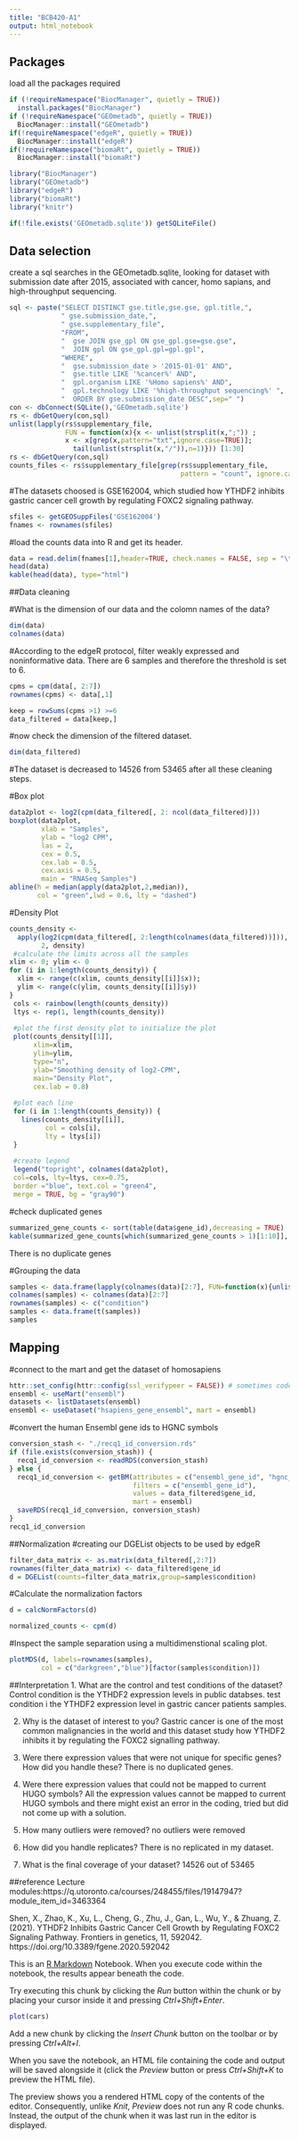 ```yaml
---
title: "BCB420-A1"
output: html_notebook
---
```

## Packages
load all the packages required
```r
if (!requireNamespace("BiocManager", quietly = TRUE))
  install.packages("BiocManager")
if (!requireNamespace("GEOmetadb", quietly = TRUE))
  BiocManager::install("GEOmetadb")
if(!requireNamespace("edgeR", quietly = TRUE))
  BiocManager::install("edgeR")
if(!requireNamespace("biomaRt", quietly = TRUE))
  BiocManager::install("biomaRt")

library("BiocManager")
library("GEOmetadb")
library("edgeR")
library("biomaRt")
library("knitr")

if(!file.exists('GEOmetadb.sqlite')) getSQLiteFile()
```
## Data selection
create a sql searches in the GEOmetadb.sqlite, looking for dataset with submission date after 2015, associated 
with cancer, homo sapians, and high-throughput sequencing.
```r
sql <- paste("SELECT DISTINCT gse.title,gse.gse, gpl.title,",
             " gse.submission_date,",
             " gse.supplementary_file",
             "FROM",
             "  gse JOIN gse_gpl ON gse_gpl.gse=gse.gse",
             "  JOIN gpl ON gse_gpl.gpl=gpl.gpl",
             "WHERE",
             "  gse.submission_date > '2015-01-01' AND",
             "  gse.title LIKE '%cancer%' AND", 
             "  gpl.organism LIKE '%Homo sapiens%' AND",
             "  gpl.technology LIKE '%high-throughput sequencing%' ",
             "  ORDER BY gse.submission_date DESC",sep=" ")
con <- dbConnect(SQLite(),'GEOmetadb.sqlite')
rs <- dbGetQuery(con,sql)
unlist(lapply(rs$supplementary_file,
              FUN = function(x){x <- unlist(strsplit(x,";")) ;
              x <- x[grep(x,pattern="txt",ignore.case=TRUE)];
                tail(unlist(strsplit(x,"/")),n=1)})) [1:30]
rs <- dbGetQuery(con,sql)
counts_files <- rs$supplementary_file[grep(rs$supplementary_file,
                                           pattern = "count", ignore.case = TRUE)]

```

#The datasets choosed is GSE162004, which studied how YTHDF2 inhibits gastric cancer cell growth by regulating FOXC2 signaling pathway.
```r
sfiles <- getGEOSuppFiles('GSE162004')
fnames <- rownames(sfiles)

```

#load the counts data into R and get its header.
```r
data = read.delim(fnames[1],header=TRUE, check.names = FALSE, sep = "\t")
head(data)
kable(head(data), type="html")
```



##Data cleaning 

#What is the dimension of our data and the colomn names of the data?
```r
dim(data)
colnames(data)
```
#According to the edgeR protocol, filter weakly expressed and noninformative data. There are 6 samples and therefore the threshold is set to 6.
```r
cpms = cpm(data[, 2:7])
rownames(cpms) <- data[,1]

keep = rowSums(cpms >1) >=6
data_filtered = data[keep,]
```
#now check the dimension of the filtered dataset.
```r
dim(data_filtered)
```
#The dataset is decreased to 14526 from 53465 after all these cleaning steps.

#Box plot
```r
data2plot <- log2(cpm(data_filtered[, 2: ncol(data_filtered)]))
boxplot(data2plot, 
        xlab = "Samples", 
        ylab = "log2 CPM", 
        las = 2, 
        cex = 0.5, 
        cex.lab = 0.5,
        cex.axis = 0.5, 
        main = "RNASeq Samples")
abline(h = median(apply(data2plot,2,median)),
       col = "green",lwd = 0.6, lty = "dashed")
```
#Density Plot
```r
counts_density <- 
  apply(log2(cpm(data_filtered[, 2:length(colnames(data_filtered))])),
        2, density)
 #calculate the limits across all the samples
xlim <- 0; ylim <- 0
for (i in 1:length(counts_density)) {
  xlim <- range(c(xlim, counts_density[[i]]$x)); 
  ylim <- range(c(ylim, counts_density[[i]]$y))
}
 cols <- rainbow(length(counts_density))
 ltys <- rep(1, length(counts_density))
 
 #plot the first density plot to initialize the plot
 plot(counts_density[[1]], 
      xlim=xlim, 
      ylim=ylim, 
      type="n", 
      ylab="Smoothing density of log2-CPM", 
      main="Density Plot", 
      cex.lab = 0.8)
 
 #plot each line
 for (i in 1:length(counts_density)) {
   lines(counts_density[[i]], 
         col = cols[i], 
         lty = ltys[i])
 }
   
 #create legend
 legend("topright", colnames(data2plot), 
 col=cols, lty=ltys, cex=0.75, 
 border ="blue", text.col = "green4", 
 merge = TRUE, bg = "gray90")
```

#check duplicated genes
```r
summarized_gene_counts <- sort(table(data$gene_id),decreasing = TRUE)
kable(summarized_gene_counts[which(summarized_gene_counts > 1)[1:10]], format = 'html')
```
There is no duplicate genes

#Grouping the data
```r
samples <- data.frame(lapply(colnames(data)[2:7], FUN=function(x){unlist(strsplit(x, split = "_"))[c(1)]}))
colnames(samples) <- colnames(data)[2:7]
rownames(samples) <- c("condition")
samples <- data.frame(t(samples))
samples
```

## Mapping
#connect to the mart and get the dataset of homosapiens
```r
httr::set_config(httr::config(ssl_verifypeer = FALSE)) # sometimes code bellow runs error, this line solves it
ensembl <- useMart("ensembl")
datasets <- listDatasets(ensembl)
ensembl <- useDataset("hsapiens_gene_ensembl", mart = ensembl)
```

#convert the human Ensembl gene ids to HGNC symbols
```r
conversion_stash <- "./recq1_id_conversion.rds"
if (file.exists(conversion_stash)) {
  recq1_id_conversion <- readRDS(conversion_stash)
} else {
  recq1_id_conversion <- getBM(attributes = c("ensembl_gene_id", "hgnc_symbol"),
                               filters = c("ensembl_gene_id"),
                               values = data_filtered$gene_id,
                               mart = ensembl)
  saveRDS(recq1_id_conversion, conversion_stash)
}
recq1_id_conversion
```
##Normalization
#creating our DGEList objects to be used by edgeR
```r
filter_data_matrix <- as.matrix(data_filtered[,2:7])
rownames(filter_data_matrix) <- data_filtered$gene_id
d = DGEList(counts=filter_data_matrix,group=samples$condition)
```

#Calculate the normalization factors
```r
d = calcNormFactors(d)

normalized_counts <- cpm(d)
```

#Inspect the sample separation using a multidimenstional scaling plot.
```r
plotMDS(d, labels=rownames(samples),
        col = c("darkgreen","blue")[factor(samples$condition)])
```
##Interpretation
1. What are the control and test conditions of the dataset?
Control condition is the YTHDF2 expression levels in public databses.
test condition i the YTHDF2 expression level in gastric cancer patients samples.

2. Why is the dataset of interest to you?
Gastric cancer is one of the most common malignancies in the world and this dataset study how YTHDF2 inhibits it by regulating the FOXC2 signalling pathway. 

3. Were there expression values that were not unique for specific genes? How did you handle these?
There is no duplicated genes.

4. Were there expression values that could not be mapped to current HUGO symbols?
All the expression values cannot be mapped to current HUGO symbols and there might exist an error 
in the coding, tried but did not come up with a solution. 

5. How many outliers were removed?
no outliers were removed

6. How did you handle replicates?
There is no replicated in my dataset.

7. What is the final coverage of your dataset?
14526 out of 53465


##reference
Lecture modules:https://q.utoronto.ca/courses/248455/files/19147947?module_item_id=3463364

Shen, X., Zhao, K., Xu, L., Cheng, G., Zhu, J., Gan, L., Wu, Y., & Zhuang, Z. (2021). YTHDF2 Inhibits Gastric Cancer Cell Growth by Regulating FOXC2 Signaling Pathway. Frontiers in genetics, 11, 592042. https://doi.org/10.3389/fgene.2020.592042





























































































This is an [R Markdown](http://rmarkdown.rstudio.com) Notebook. When you execute code within the notebook, the results appear beneath the code. 

Try executing this chunk by clicking the *Run* button within the chunk or by placing your cursor inside it and pressing *Ctrl+Shift+Enter*. 

```r
plot(cars)
```

Add a new chunk by clicking the *Insert Chunk* button on the toolbar or by pressing *Ctrl+Alt+I*.

When you save the notebook, an HTML file containing the code and output will be saved alongside it (click the *Preview* button or press *Ctrl+Shift+K* to preview the HTML file).

The preview shows you a rendered HTML copy of the contents of the editor. Consequently, unlike *Knit*, *Preview* does not run any R code chunks. Instead, the output of the chunk when it was last run in the editor is displayed.
